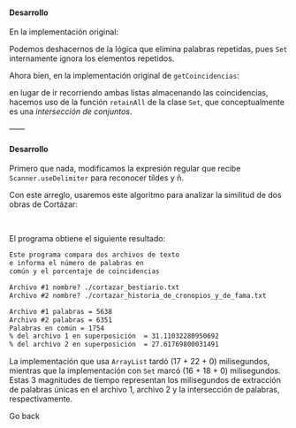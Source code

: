 
<WeekLayout h1_title='Estudio de caso: comparación de vocabulario'>
  <Dialog title='Ejercicio 1'>
    Escriba una versión modificada del programa de vocabulario desarrollado que
    utilice `Set`s en lugar de `ArrayList`s para almacenar sus palabras.
  </Dialog>

  #### Desarrollo

  En la implementación original:

  <Snippet file='AntiplagioV1.java' line_start={23} line_end={45} />

  Podemos deshacernos de la lógica que elimina palabras repetidas, pues `Set`
  internamente ignora los elementos repetidos.

  <Snippet file='AntiplagioV2.java' line_start={23} line_end={33} />

  Ahora bien, en la implementación original de `getCoincidencias`:

  <Snippet file='AntiplagioV1.java' line_start={47} line_end={65} />

  en lugar de ir recorriendo
  ambas listas almacenando las coincidencias, hacemos uso de la función
  `retainAll` de la clase `Set`, que conceptualmente es una *intersección de
  conjuntos*.

  <Snippet file='AntiplagioV2.java' line_start={35} line_end={39} />

  ——

  <Dialog title='Ejercicio 2'>
    Probar el programa con un par de obras literarias de un mismo autor y considerar
    los caracteres con tildes.
  </Dialog>

  #### Desarrollo

  Primero que nada, modificamos la expresión regular que recibe `Scanner.useDelimiter`
  para reconocer tildes y ñ.

  <Snippet file='AntiplagioV3.java' line_start={23} line_end={33} />

  Con este arreglo, usaremos este algoritmo para analizar la similitud de dos obras
  de Cortázar:

  <FileButton file='cortazar_bestiario.txt' />
  <br />
  <FileButton file='cortazar_historia_de_cronopios_y_de_fama.txt' />

  El programa obtiene el siguiente resultado:

  ```txt
  Este programa compara dos archivos de texto
  e informa el número de palabras en
  común y el porcentaje de coincidencias

  Archivo #1 nombre? ./cortazar_bestiario.txt
  Archivo #2 nombre? ./cortazar_historia_de_cronopios_y_de_fama.txt

  Archivo #1 palabras = 5638
  Archivo #2 palabras = 6351
  Palabras en común = 1754
  % del archivo 1 en superposición  = 31.11032280950692
  % del archivo 2 en superposición  = 27.61769800031491
  ```

  La implementación que usa `ArrayList` tardó (17 + 22 + 0) milisegundos, mientras que la
  implementación con `Set` marcó (16 + 18 + 0) milisegundos. Estas 3 magnitudes de tiempo
  representan los milisegundos de extracción de palabras únicas en el archivo 1, archivo 2
  y la intersección de palabras, respectivamente.

  <Link back>Go back</Link>

</WeekLayout>
